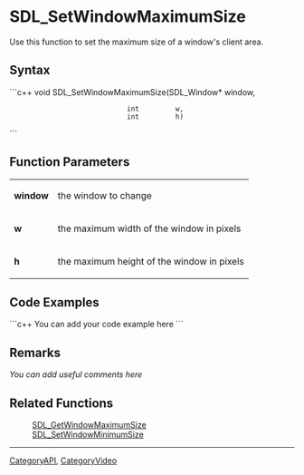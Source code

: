 <!-- pragma section-numbers off -->
<!-- pragma camelcase off -->

<!-- #*^*^*^*^*See http://wiki.libsdl.org/moin.cgi/SGFunctions for details on editing this page*^*^*^*^* -->


= SDL_SetWindowMaximumSize =
Use this function to set the maximum size of a window's client area.




== Syntax ==
```c++
void SDL_SetWindowMaximumSize(SDL_Window* window,
                              int         w,
                              int         h)
```


== Function Parameters ==
{|
|'''window'''
|the window to change
|-
|'''w'''
|the maximum width of the window in pixels
|-
|'''h'''
|the maximum height of the window in pixels
|}


== Code Examples ==
```c++
You can add your code example here
```


== Remarks ==
''You can add useful comments here''


== Related Functions ==
:[[SDL_GetWindowMaximumSize]]
:[[SDL_SetWindowMinimumSize]]

----
[[CategoryAPI]], [[CategoryVideo]]
<!-- #See the Style Guide for instructions on editing the footer. -->
